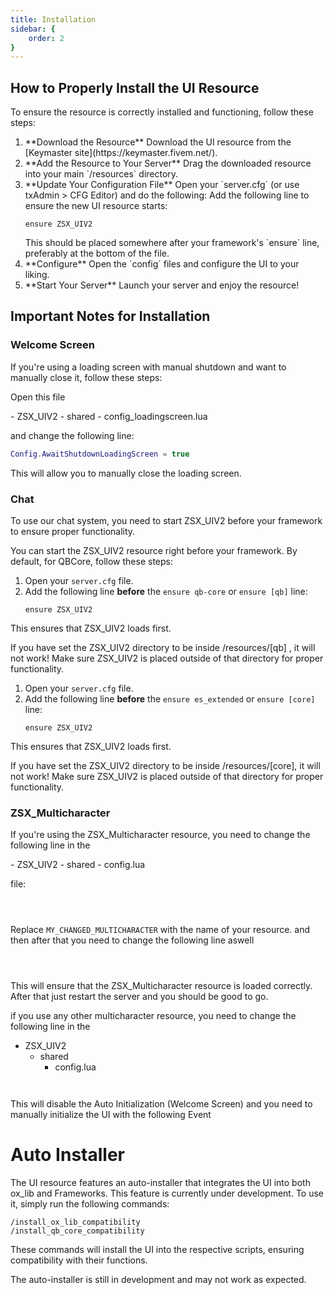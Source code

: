 ```yaml
---
title: Installation
sidebar: {
    order: 2
}
---
```

## How to Properly Install the UI Resource
To ensure the resource is correctly installed and functioning, follow these steps:


<Steps>
  <ol>
    <li>
      **Download the Resource**  
      Download the UI resource from the [Keymaster site](https://keymaster.fivem.net/).
    </li>
    <li>
      **Add the Resource to Your Server**  
      Drag the downloaded resource into your main `/resources` directory.
    </li>
    <li>
      **Update Your Configuration File**  
      Open your `server.cfg` (or use txAdmin > CFG Editor) and do the following:  
      Add the following line to ensure the new UI resource starts:  
      <pre><code>ensure ZSX_UIV2</code></pre>
      This should be placed somewhere after your framework's `ensure` line, preferably at the bottom of the file.
    </li>
    <li>
      **Configure**  
      Open the `config` files and configure the UI to your liking.
    </li>
    <li>
      **Start Your Server**  
      Launch your server and enjoy the resource!
    </li>
  </ol>
</Steps>


## Important Notes for Installation

### Welcome Screen

If you're using a loading screen with manual shutdown and want to manually close it, follow these steps:

Open this file

<FileTree>
- ZSX_UIV2
  - shared
    - config_loadingscreen.lua
</FileTree>

and change the following line:

```lua
Config.AwaitShutdownLoadingScreen = true
```
This will allow you to manually close the loading screen.

### Chat

To use our chat system, you need to start ZSX_UIV2 before your framework to ensure proper functionality.

You can start the ZSX_UIV2 resource right before your framework. By default, for QBCore, follow these steps:
<Tabs> 
<TabItem label ="QB-Core/Qbox"> 

<Steps>
  <ol>
    <li>
      Open your <code>server.cfg</code> file.
    </li>
    <li>
      Add the following line <strong>before</strong> the <code>ensure qb-core</code> or <code>ensure [qb]</code> line:
      <pre><code>ensure ZSX_UIV2</code></pre>
    </li>
  </ol>
</Steps>


This ensures that ZSX_UIV2 loads first.

<Aside type="caution"> 
If you have set the ZSX_UIV2 directory to be inside /resources/[qb] , it will not work! Make sure ZSX_UIV2 is placed outside of that directory for proper functionality.
</Aside>

</TabItem>

<TabItem label ="ESX"> 

<Steps>
  <ol>
    <li>
      Open your <code>server.cfg</code> file.
    </li>
    <li>
      Add the following line <strong>before</strong> the <code>ensure es_extended</code> or <code>ensure [core]</code> line:
      <pre><code>ensure ZSX_UIV2</code></pre>
    </li>
  </ol>
</Steps>


This ensures that ZSX_UIV2 loads first.

<Aside type="caution">
If you have set the ZSX_UIV2 directory to be inside /resources/[core], it will not work! Make sure ZSX_UIV2 is placed outside of that directory for proper functionality.
</Aside>

</TabItem>
</Tabs>


### ZSX_Multicharacter

If you're using the ZSX_Multicharacter resource, you need to change the following line in the

<FileTree>
- ZSX_UIV2
  - shared
    - config.lua
</FileTree>

file:

<Code code="ZSX_Multicharacter = 'MY_CHANGED_MULTICHARACTER'" lang="lua" ins="MY_CHANGED_MULTICHARACTER">

</Code>

Replace `MY_CHANGED_MULTICHARACTER` with the name of your resource. and then after that you need to change the following line aswell



<Code code="Config.CustomInitialization = true" lang="lua" ins="true">

</Code>

This will ensure that the ZSX_Multicharacter resource is loaded correctly. After that just restart the server and you should be good to go.


if you use any other multicharacter resource, you need to change the following line in the 
<FileTree>
- ZSX_UIV2
  - shared
    - config.lua
</FileTree>

<Code code="Config.CustomInitialization = true" lang="lua" ins="true">
</Code>

This will disable the Auto Initialization (Welcome Screen) and you need to manually initialize the UI with the following Event


# Auto Installer


The UI resource features an auto-installer that integrates the UI into both ox_lib and Frameworks. This feature is currently under development. To use it, simply run the following commands:

    /install_ox_lib_compatibility
    /install_qb_core_compatibility

These commands will install the UI into the respective scripts, ensuring compatibility with their functions.

<Aside type="caution">
The auto-installer is still in development and may not work as expected.
</Aside>




